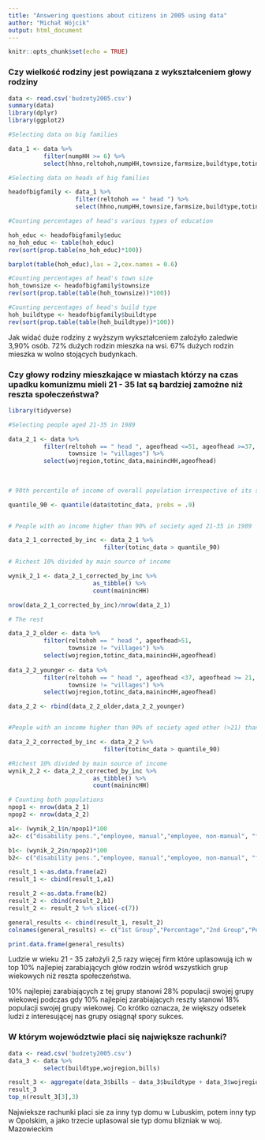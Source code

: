 ---
title: "Answering questions about citizens in 2005 using data"
author: "Michał Wójcik"
output: html_document
---

```{r setup, include=FALSE}
knitr::opts_chunk$set(echo = TRUE)
```

### Czy wielkość rodziny jest powiązana z wykształceniem głowy rodziny
```{r}

data <- read.csv('budzety2005.csv')
summary(data)
library(dplyr)
library(ggplot2)

#Selecting data on big families

data_1 <- data %>%
          filter(numpHH >= 6) %>%
          select(hhno,reltohoh,numpHH,townsize,farmsize,buildtype,totincGUS,educ)

#Selecting data on heads of big families

headofbigfamily <- data_1 %>%
                   filter(reltohoh == " head ") %>%
                   select(hhno,numpHH,townsize,farmsize,buildtype,totincGUS,educ)

#Counting percentages of head's various types of education

hoh_educ <- headofbigfamily$educ
no_hoh_educ <- table(hoh_educ)
rev(sort(prop.table(no_hoh_educ)*100))

barplot(table(hoh_educ),las = 2,cex.names = 0.6)

#Counting percentages of head's town size
hoh_townsize <- headofbigfamily$townsize
rev(sort(prop.table(table(hoh_townsize))*100))

#Counting percentages of head's build type
hoh_buildtype <- headofbigfamily$buildtype
rev(sort(prop.table(table(hoh_buildtype))*100))

```

Jak widać duże rodziny z wyższym wykształceniem założyło zaledwie 3,90% osób.
72% dużych rodzin mieszka na wsi.
67% dużych rodzin mieszka w wolno stojących budynkach.


### Czy głowy rodziny mieszkające w miastach którzy na czas upadku komunizmu mieli 21 - 35 lat są bardziej zamożne niż reszta społeczeństwa?

```{r}
library(tidyverse)

#Selecting people aged 21-35 in 1989 

data_2_1 <- data %>% 
          filter(reltohoh == " head ", ageofhead <=51, ageofhead >=37,
                 townsize != "villages") %>%
          select(wojregion,totinc_data,mainincHH,ageofhead) 
          
          
          
# 90th percentile of income of overall population irrespective of its source 

quantile_90 <- quantile(data$totinc_data, probs = .9)


# People with an income higher than 90% of society aged 21-35 in 1989

data_2_1_corrected_by_inc <- data_2_1 %>%
                           filter(totinc_data > quantile_90)

# Richest 10% divided by main source of income 

wynik_2_1 <- data_2_1_corrected_by_inc %>%
                        as_tibble() %>%
                        count(mainincHH)

nrow(data_2_1_corrected_by_inc)/nrow(data_2_1)

# The rest

data_2_2_older <- data %>% 
          filter(reltohoh == " head ", ageofhead>51,
                 townsize != "villages") %>%
          select(wojregion,totinc_data,mainincHH,ageofhead) 
          
data_2_2_younger <- data %>% 
          filter(reltohoh == " head ", ageofhead <37, ageofhead >= 21,
                 townsize != "villages") %>%
          select(wojregion,totinc_data,mainincHH,ageofhead) 

data_2_2 <- rbind(data_2_2_older,data_2_2_younger)


#People with an income higher than 90% of society aged other (>21) than previous group

data_2_2_corrected_by_inc <- data_2_2 %>%
                           filter(totinc_data > quantile_90)

#Richest 10% divided by main source of income
wynik_2_2 <- data_2_2_corrected_by_inc %>%
                        as_tibble() %>%
                        count(mainincHH)

# Counting both populations
npop1 <- nrow(data_2_1)
npop2 <- nrow(data_2_2)

a1<- (wynik_2_1$n/npop1)*100
a2<- c("disability pens.","employee, manual","employee, non-manual", "farmer","from rent of house(flat), garage","nonfarm selfempl.","retirement pens.")

b1<- (wynik_2_2$n/npop2)*100
b2<- c("disability pens.","employee, manual","employee, non-manual", "farmer","from rent of house(flat), garage","nonfarm selfempl.","other social assistance","retirement pens.")

result_1 <-as.data.frame(a2)
result_1 <- cbind(result_1,a1)

result_2 <-as.data.frame(b2)
result_2 <- cbind(result_2,b1)
result_2 <- result_2 %>% slice(-c(7))

general_results <- cbind(result_1, result_2)
colnames(general_results) <- c("1st Group","Percentage","2nd Group","Percentage")

print.data.frame(general_results)

```

Ludzie w wieku 21 - 35 założyli 2,5 razy więcej firm które uplasowują ich w top 10% najlepiej zarabiających głów rodzin wśród wszystkich grup wiekowych niż reszta społeczeństwa.

10% najlepiej zarabiających z tej grupy stanowi 28% populacji swojej grupy wiekowej podczas gdy
10% najlepiej zarabiających reszty stanowi 18% populacji swojej grupy wiekowej. Co krótko oznacza, że większy odsetek ludzi z interesującej nas grupy osiągnął spory sukces. 



### W którym województwie płaci się największe rachunki?

```{r}
data <- read.csv('budzety2005.csv')
data_3 <- data %>%
          select(buildtype,wojregion,bills)

result_3 <- aggregate(data_3$bills ~ data_3$buildtype + data_3$wojregion, FUN=mean)
result_3
top_n(result_3[3],3)
```
Najwieksze rachunki placi sie za inny typ domu w Lubuskim, potem inny typ w Opolskim, a 
jako trzecie uplasowal sie typ domu blizniak w woj. Mazowieckim





